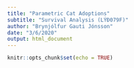```yaml
---
title: "Parametric Cat Adoptions"
subtitle: "Survival Analysis (LÝÐ079F)"
author: "Brynjólfur Gauti Jónsson"
date: "3/6/2020"
output: html_document
---
```


```r
knitr::opts_chunk$set(echo = TRUE)
```
